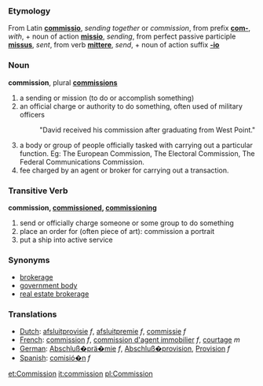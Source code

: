 ===Etymology===
From Latin '''[[commissio]]''', ''sending together'' or ''commission'', from prefix '''[[com-]]''', ''with'', + noun of action '''[[missio]]''', ''sending'', from perfect passive participle '''[[missus]]''', ''sent'', from verb '''[[mittere]]''', ''send'', + noun of action suffix '''[[-io]]'''

===Noun===
'''commission''', plural '''[[commissions]]'''

# a sending or mission (to do or accomplish something)
# an official charge or authority to do something, often used of military officers
#: "David received his commission after graduating from West Point."
# a body or group of people officially tasked with carrying out a particular function. Eg: The European Commission, The Electoral Commission, The Federal Communications Commission.
# fee charged by an agent or broker for carrying out a transaction.

=== Transitive Verb ===
'''commission, [[commissioned]], [[commissioning]]'''

# send or officially charge someone or some group to do something
# place an order for (often piece of art): commission a portrait
# put a ship into active service

===Synonyms===
*[[brokerage]]
*[[government body]]
*[[real estate brokerage]]

===Translations===
*[[Dutch]]: [[afsluitprovisie]] ''f'', [[afsluitpremie]] ''f'', [[commissie]] ''f''
*[[French]]: [[commission]] ''f'', [[commission d'agent immobilier]] ''f'', [[courtage]] ''m''
*[[German]]: [[Abschluß�prä�mie]] ''f'', [[Abschluß�provision]], [[Provision]] ''f''
*[[Spanish]]: [[comisió�n]] ''f''

[[et:Commission]]
[[it:commission]]
[[pl:Commission]]